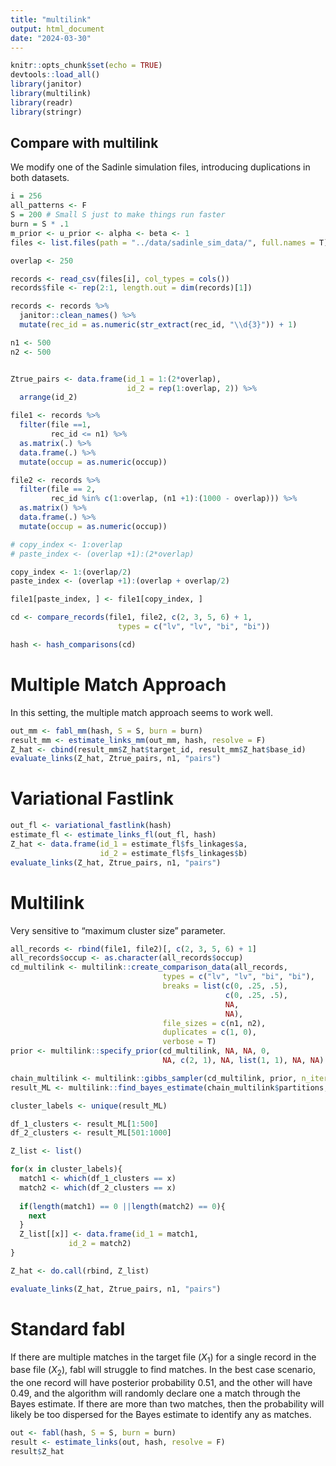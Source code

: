 ```yaml
---
title: "multilink"
output: html_document
date: "2024-03-30"
---
```


```r
knitr::opts_chunk$set(echo = TRUE)
devtools::load_all()
library(janitor)
library(multilink)
library(readr)
library(stringr)
```

## Compare with multilink

We modify one of the Sadinle simulation files, introducing duplications in both datasets. 

```r
i = 256
all_patterns <- F
S = 200 # Small S just to make things run faster 
burn = S * .1
m_prior <- u_prior <- alpha <- beta <- 1
files <- list.files(path = "../data/sadinle_sim_data/", full.names = T)

overlap <- 250

records <- read_csv(files[i], col_types = cols())
records$file <- rep(2:1, length.out = dim(records)[1])

records <- records %>%
  janitor::clean_names() %>%
  mutate(rec_id = as.numeric(str_extract(rec_id, "\\d{3}")) + 1)

n1 <- 500
n2 <- 500


Ztrue_pairs <- data.frame(id_1 = 1:(2*overlap), 
                          id_2 = rep(1:overlap, 2)) %>% 
  arrange(id_2)

file1 <- records %>%
  filter(file ==1,
         rec_id <= n1) %>%
  as.matrix(.) %>%
  data.frame(.) %>%
  mutate(occup = as.numeric(occup))

file2 <- records %>%
  filter(file == 2,
         rec_id %in% c(1:overlap, (n1 +1):(1000 - overlap))) %>%
  as.matrix() %>%
  data.frame(.) %>%
  mutate(occup = as.numeric(occup))

# copy_index <- 1:overlap
# paste_index <- (overlap +1):(2*overlap)

copy_index <- 1:(overlap/2)
paste_index <- (overlap +1):(overlap + overlap/2)

file1[paste_index, ] <- file1[copy_index, ]

cd <- compare_records(file1, file2, c(2, 3, 5, 6) + 1,
                        types = c("lv", "lv", "bi", "bi"))

hash <- hash_comparisons(cd)
```



# Multiple Match Approach

In this setting, the multiple match approach seems to work well. 

```r
out_mm <- fabl_mm(hash, S = S, burn = burn)
result_mm <- estimate_links_mm(out_mm, hash, resolve = F)
Z_hat <- cbind(result_mm$Z_hat$target_id, result_mm$Z_hat$base_id)
evaluate_links(Z_hat, Ztrue_pairs, n1, "pairs")


```
# Variational Fastlink

```r
out_fl <- variational_fastlink(hash)
estimate_fl <- estimate_links_fl(out_fl, hash)
Z_hat <- data.frame(id_1 = estimate_fl$fs_linkages$a,
                    id_2 = estimate_fl$fs_linkages$b)
evaluate_links(Z_hat, Ztrue_pairs, n1, "pairs")
```



# Multilink

Very sensitive to "maximum cluster size" parameter.
```r

all_records <- rbind(file1, file2)[, c(2, 3, 5, 6) + 1]
all_records$occup <- as.character(all_records$occup)
cd_multilink <- multilink::create_comparison_data(all_records, 
                                  types = c("lv", "lv", "bi", "bi"), 
                                  breaks = list(c(0, .25, .5), 
                                                c(0, .25, .5), 
                                                NA, 
                                                NA), 
                                  file_sizes = c(n1, n2), 
                                  duplicates = c(1, 0), 
                                  verbose = T)
prior <- multilink::specify_prior(cd_multilink, NA, NA, 0,
                                  NA, c(2, 1), NA, list(1, 1), NA, NA)

chain_multilink <- multilink::gibbs_sampler(cd_multilink, prior, n_iter = S)
result_ML <- multilink::find_bayes_estimate(chain_multilink$partitions, burn)

cluster_labels <- unique(result_ML)

df_1_clusters <- result_ML[1:500]
df_2_clusters <- result_ML[501:1000]

Z_list <- list()

for(x in cluster_labels){
  match1 <- which(df_1_clusters == x)
  match2 <- which(df_2_clusters == x)
  
  if(length(match1) == 0 ||length(match2) == 0){
    next
  }
  Z_list[[x]] <- data.frame(id_1 = match1, 
             id_2 = match2)
}

Z_hat <- do.call(rbind, Z_list)

evaluate_links(Z_hat, Ztrue_pairs, n1, "pairs")

```

# Standard fabl

If there are multiple matches in the target file ($X_1$) for a single record in the base file ($X_2)$, fabl will struggle to find matches. In the best case scenario, the one record will have posterior probability 0.51, and the other will have 0.49, and the algorithm will randomly declare one a match through the Bayes estimate. If there are more than two matches, then the probability will likely be too dispersed for the Bayes estimate to identify any as matches. 

```r
out <- fabl(hash, S = S, burn = burn)
result <- estimate_links(out, hash, resolve = F)
result$Z_hat

```
